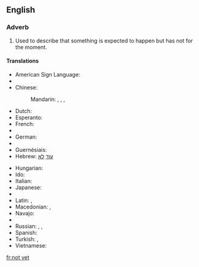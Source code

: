 ==English==

===Adverb===
{{en-adv|head=[[not]] [[yet]]|-}}

# Used to describe that something is expected to happen but has not for the moment.

====Translations====
{{trans-top|expected to happened but has not for the moment}}
* American Sign Language: {{tø|ase|OpenB@NearSideTrunkhigh-PalmBack Nod}}
* {{trreq|Armenian}}
* Chinese:
*: Mandarin: {{t|cmn|沒有|sc=Hani}}, {{t|cmn|没有|tr=méiyǒu|sc=Hani}}, {{qualifier|literary}} {{t|cmn|尚未|tr=shàngwèi|sc=Hani}}, {{t|cmn|未|tr=wèi|sc=Hani}}
* Dutch: {{t-|nl|nog niet}}
* Esperanto: {{t-|eo|ankoraŭ ne}}
* French: {{t+|fr|pas encore}}
* {{trreq|Georgian}}
* German: {{t-|de|noch nicht}}
* {{trreq|Greek}}
* Guernésiais: {{tø|roa-grn|pas acore}}
* Hebrew: [[עוד]] [[לא]]
{{trans-mid}}
* Hungarian: {{t-|hu|még nem}}
* Ido: {{t-|io|ne ja}}
* Italian: {{t-|it|non ancora}}
* Japanese: {{qualifier|short answer or in a negative sentence}} {{t-|ja|まだ|tr=mada|sc=Jpan}}
* {{trreq|Korean}}
* Latin: {{t+|la|nondum}}, {{t-|la|hauddum}}
* Macedonian: {{t-|mk|сеуште не|tr=séušte ne}},  {{t-|mk|уште не|tr=úšte ne}}
* Navajo: {{tø|nv|tʼah dooda}}
* {{trreq|Polish}}
* Russian: {{t-|ru|пока нет|tr=poká nét}},  {{t-|ru|ещё нет|tr=ješčó nét}},  {{t-|ru|всё ещё нет|tr=vsjo ješčó nét}}
* Spanish: {{t-|es|todavía no}}
* Turkish: {{t-|tr|henüz değil}}, {{t-|tr|daha değil}}
* Vietnamese: {{t+|vi|chưa}}
{{trans-bottom}}

[[fr:not yet]]